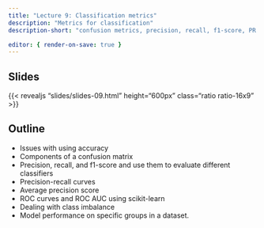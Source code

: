 ```yaml
---
title: "Lecture 9: Classification metrics"
description: "Metrics for classification"
description-short: "confusion metrics, precision, recall, f1-score, PR curves, AP score, ROC curve, ROC AUC, class imbalance" 

editor: { render-on-save: true }
---
```


## Slides

{{< revealjs "slides/slides-09.html" height="600px" class="ratio ratio-16x9" >}}


## Outline

- Issues with using accuracy 
- Components of a confusion matrix
- Precision, recall, and f1-score and use them to evaluate different classifiers
- Precision-recall curves
- Average precision score
- ROC curves and ROC AUC using scikit-learn
- Dealing with class imbalance
- Model performance on specific groups in a dataset.